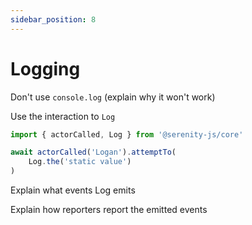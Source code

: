 ```yaml
---
sidebar_position: 8
---
```



# Logging

<ArticleComingSoon />

Don't use `console.log` (explain why it won't work)

Use the interaction to `Log`

```typescript
import { actorCalled, Log } from '@serenity-js/core'

await actorCalled('Logan').attemptTo(
    Log.the('static value')
)
```

Explain what events Log emits

Explain how reporters report the emitted events

